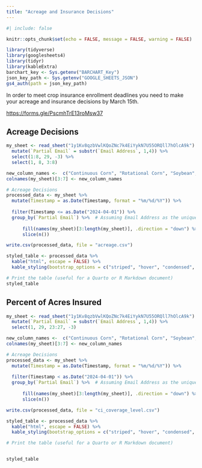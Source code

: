 ```yaml
---
title: "Acreage and Insurance Decisions"
---
```


```r
#| include: false

knitr::opts_chunk$set(echo = FALSE, message = FALSE, warning = FALSE)

library(tidyverse)
library(googlesheets4)
library(tidyr)
library(kableExtra)
barchart_key <- Sys.getenv("BARCHART_Key")
json_key_path <- Sys.getenv("GOOGLE_SHEETS_JSON")
gs4_auth(path = json_key_path)
```

In order to meet crop insurance enrollment deadlines you need to make your acreage and insurance decisions by March 15th.

<https://forms.gle/PscmhTrE13roMsw37>

## Acreage Decisions

```r
my_sheet <- read_sheet("1y1Kv8qzbVwlKQoZNc7k4EiYykN7U55ORQll7hOlcA9k") %>%
  mutate(`Partial Email` = substr(`Email Address`, 1,4)) %>% 
  select(1:8, 29, -3) %>% 
  select(1, 8, 3:8)

new_column_names <-  c("Continuous Corn", "Rotational Corn", "Soybean", "Wheat", "Double Crop Soybean")
colnames(my_sheet)[3:7] <- new_column_names

# Acreage Decisions
processed_data <- my_sheet %>%
  mutate(Timestamp = as.Date(Timestamp, format = "%m/%d/%Y")) %>%
  
  filter(Timestamp <= as.Date("2024-04-01")) %>%
  group_by(`Partial Email`) %>%  # Assuming Email Address as the unique identifier
  
      fill(names(my_sheet)[3:length(my_sheet)], .direction = "down") %>% 
      slice(n())   

write.csv(processed_data, file = "acreage.csv")

styled_table <- processed_data %>%
  kable("html", escape = FALSE) %>%
  kable_styling(bootstrap_options = c("striped", "hover", "condensed", "responsive"))

# Print the table (useful for a Quarto or R Markdown document)
styled_table
```

## Percent of Acres Insured

```r
my_sheet <- read_sheet("1y1Kv8qzbVwlKQoZNc7k4EiYykN7U55ORQll7hOlcA9k")   %>%
  mutate(`Partial Email` = substr(`Email Address`, 1,4)) %>% 
  select(1, 29, 23:27, -3) 

new_column_names <-  c("Continuous Corn", "Rotational Corn", "Soybean", "Wheat", "Double Crop Soybean")
colnames(my_sheet)[3:7] <- new_column_names

# Acreage Decisions
processed_data <- my_sheet %>%
  mutate(Timestamp = as.Date(Timestamp, format = "%m/%d/%Y")) %>%
 
  filter(Timestamp < as.Date("2024-04-01")) %>%
  group_by(`Partial Email`) %>%  # Assuming Email Address as the unique identifier
  
      fill(names(my_sheet)[3:length(my_sheet)], .direction = "down") %>% 
      slice(n())   

write.csv(processed_data, file = "ci_coverage_level.csv")

styled_table <- processed_data %>%
  kable("html", escape = FALSE) %>%
  kable_styling(bootstrap_options = c("striped", "hover", "condensed", "responsive"))

# Print the table (useful for a Quarto or R Markdown document)


styled_table
```
